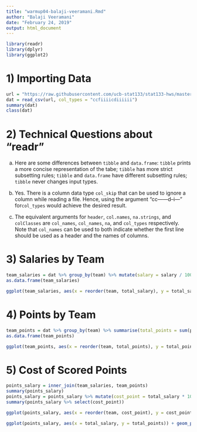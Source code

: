 ```yaml
---
title: "warmup04-balaji-veeramani.Rmd"
author: "Balaji Veeramani"
date: "February 24, 2019"
output: html_document
---
```


```r
library(readr)
library(dplyr)
library(ggplot2)
```

# 1) Importing Data
```r
url = "https://raw.githubusercontent.com/ucb-stat133/stat133-hws/master/data/nba2018-players.csv"
dat = read_csv(url, col_types = "ccfiiiicdiiiiii")
summary(dat)
class(dat)
```

# 2) Technical Questions about "readr"
a) Here are some differences between `tibble` and `data.frame`: `tibble` prints a more concise representation of the tabe; `tibble` has more strict subsetting rules; `tibble` and `data.frame` have different subsetting rules; `tibble` never changes input types.

b) Yes. There is a column data type `col_skip` that can be used to ignore a column while reading a file. Hence, using the argument "cc------d--i---" for`col_types` would achieve the desired result.

c) The equivalent arguments for `header`, `col.names`, `na.strings`, and `colClasses` are `col_names`, `col_names`, `na`, and `col_types` respectively. Note that `col_names` can be used to both indicate whether the first line should be used as a header and the names of columns.

# 3) Salaries by Team
```r
team_salaries = dat %>% group_by(team) %>% mutate(salary = salary / 1000000) %>% summarise(total_salary = sum(salary), mean_salary = mean(salary), median_salary = median(salary)) %>% arrange(desc(total_salary)) %>% select(team, total_salary, mean_salary, median_salary)
as.data.frame(team_salaries)
```

```r
ggplot(team_salaries, aes(x = reorder(team, total_salary), y = total_salary)) + coord_flip() + geom_bar(stat = "identity") + xlab("Team") + ylab("Total Salary (in millions)") + ggtitle("NBA Teams Ranked by Total Salary") + geom_hline(yintercept = mean(team_salaries$total_salary), color = "red", size = 1)
```

# 4) Points by Team
```r
team_points = dat %>% group_by(team) %>% summarise(total_points = sum(points), mean_points = mean(points), median_points = median(points)) %>% select(team, total_points, mean_points, median_points) %>% arrange(desc(total_points))
as.data.frame(team_points)
```

```r
ggplot(team_points, aes(x = reorder(team, total_points), y = total_points)) + coord_flip() + geom_bar(stat = "identity") + xlab("Team") + ylab("Total Points") + ggtitle("NBA Teams Ranked by Total Points") + geom_hline(yintercept = mean(team_points$total_points), color = "red", size = 1)
```

# 5) Cost of Scored Points
```r
points_salary = inner_join(team_salaries, team_points)
summary(points_salary)
points_salary = points_salary %>% mutate(cost_point = total_salary * 1000000 / total_points)
summary(points_salary %>% select(cost_point))
```

```r
ggplot(points_salary, aes(x = reorder(team, cost_point), y = cost_point)) + coord_flip() + geom_bar(stat = "identity") + xlab("Team") + ylab("Cost per Point") + ggtitle("NBA Teams Ranked by Total Salary to Points Ratio") + geom_hline(yintercept = mean(points_salary$cost_point), color = "red", size = 1)
```

```r
ggplot(points_salary, aes(x = total_salary, y = total_points)) + geom_point(aes(color = cost_point)) + xlab("Total Points") + ylab("Total Salaries") + ggtitle("Total Salary by Total Points for NBA Teams") + geom_text(aes(label=team), vjust=-0.6, size = 2) + labs(color='Cost per Point')
```